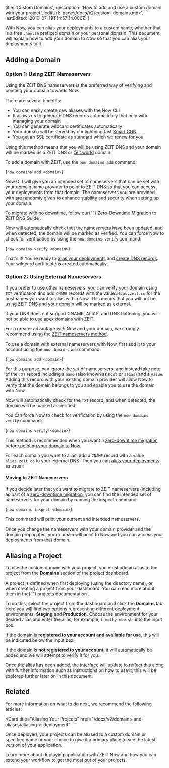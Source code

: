 
  title: 'Custom Domains',
  description: 'How to add and use a custom domain with your project.',
  editUrl: 'pages/docs/v2/custom-domains.mdx',
  lastEdited: '2019-07-19T14:57:14.000Z'
}

With Now, you can alias your deployments to a custom name, whether that is a free `.now.sh` prefixed domain or your personal domain. This document will explain how to add your domain to Now so that you can alias your deployments to it.

## Adding a Domain

### Option 1: Using ZEIT Nameservers

Using the ZEIT DNS nameservers is the preferred way of verifying and pointing your domain towards Now.

There are several benefits:

- You can easily create new aliases with the Now CLI
- It allows us to generate DNS records automatically that help with managing your domain
- You can generate wildcard certificates automatically
- Your domain will be served by our lightning fast [Smart CDN](/smart-cdn)
- You get an SSL certificate as standard which we renew for you

Using this method means that you will be using ZEIT DNS and your domain will be marked as a ZEIT DNS or [zeit.world](/dns) domain.

To add a domain with ZEIT, use the `now domains add` command:

<TerminalInput>{`now domains add <domain>`}</TerminalInput>

Now CLI will give you an intended set of nameservers that can be set with your domain name provider to point to ZEIT DNS so that you can access your deployments from that domain. The nameservers you are provided with are randomly given to enhance [stability and security](#stability-and-security) when setting up your domain.

<Note>
  To migrate with no downtime, follow our{' '}
  <GenericLink href="/guides/zero-downtime-domain-migration/">
    Zero-Downtime Migration to ZEIT DNS Guide
  </GenericLink>
  .
</Note>

Now will automatically check that the nameservers have been updated, and when detected, the domain will be marked as verified. You can force Now to check for verification by using the `now domains verify` command:

<TerminalInput>{`now domains verify <domain>`}</TerminalInput>

That's it! You're ready to [alias your deployments](/docs/v2/domains-and-aliases/aliasing-a-deployment) and [create DNS records](/docs/v2/domains-and-aliases/dns). Your wildcard certificate is created automatically.

### Option 2: Using External Nameservers

If you prefer to use other nameservers, you can verify your domain using `TXT` verification and add `CNAME` records with the value `alias.zeit.co` for the hostnames you want to alias within Now. This means that you will not be using ZEIT DNS and your domain will be marked as external.

<Note warning>
  If your DNS does not support CNAME, ALIAS, and DNS flattening, you will not be
  able to use apex domains with ZEIT.
</Note>

For a greater advantage with Now and your domain, we strongly recommend using the [ZEIT nameservers method](#option-1:-using-zeit-nameservers).

To use a domain with external nameservers with Now, first add it to your account using the `now domains add` command:

<TerminalInput>{`now domains add <domain>`}</TerminalInput>

For this purpose, can ignore the set of nameservers, and instead take note of the `TXT` record including a `name` (also known as `host` or `alias`) and a `value`. Adding this record with your existing domain provider will allow Now to verify that the domain belongs to you and enable you to use the domain with Now.

Now will automatically check for the `TXT` record, and when detected, the domain will be marked as verified.

You can force Now to check for verification by using the `now domains verify` command:

<TerminalInput>{`now domains verify <domain>`}</TerminalInput>

This method is recommended when you want a [zero-downtime migration](/guides/zero-downtime-domain-migration/) before [pointing your domain to Now](#step-2:-pointing-to-now).

For each domain you want to alias, add a `CNAME` record with a value `alias.zeit.co` to your external DNS. Then you can [alias your deployments](/docs/v2/domains-and-aliases/aliasing-a-deployment) as usual!

#### Moving to ZEIT Nameservers

If you decide later that you want to migrate to ZEIT nameservers (including as part of a [zero-downtime migration](/guides/zero-downtime-domain-migration/), you can find the intended set of nameservers for your domain by running the inspect command:

<TerminalInput>{`now domains inspect <domain>`}</TerminalInput>

This command will print your current and intended nameservers.

Once you change the nameservers with your domain provider and the domain propagates, your domain will point to Now and you can access your deployments from that domain.

## Aliasing a Project

To use the custom domain with your project, you must add an alias to the project from the **Domains** section of the project dashboard.

<Note hint>
  A project is defined when first deploying (using the directory name), or when
  creating a project from your dashboard. You can read more about them in the{' '}
  <GenericLink href="/docs/v2/advanced/platform/projects/">
    projects documentation
  </GenericLink>
  .
</Note>

To do this, select the project from the dashboard and click the **Domains** tab. Here you will find two options representing different deployment environments, **Staging** and **Production**. Choose the environment for your desired alias and enter the alias, for example, `timothy.now.sh`, into the input box.

If the domain is **registered to your account and available for use**, this will be indicated below the input box.

If the domain is **not registered to your account**, it will automatically be added and we will attempt to verify it for you.

Once the alias has been added, the interface will update to reflect this along with further information such as instructions on how to use it, this will be explored further later on in this document.

## Related

For more information on what to do next, we recommend the following articles:

<Card
  title="Aliasing Your Projects"
  href="/docs/v2/domains-and-aliases/aliasing-a-deployment"
>
  Once deployed, your projects can be aliased to a custom domain or specified
  name or your choice to give it a primary place to see the latest version of
  your application.
</Card>

<Card title="Deployment Basics" href="/docs/v2/deployment/deployment-basics">
  Learn more about deploying application with ZEIT Now and how you can extend
  your workflow to get the most out of your projects.
</Card>

